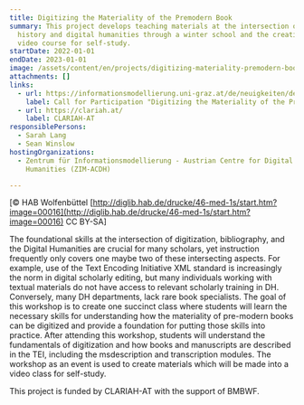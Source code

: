 ```yaml
---
title: Digitizing the Materiality of the Premodern Book
summary: This project develops teaching materials at the intersection of book
  history and digital humanities through a winter school and the creation of a
  video course for self-study.
startDate: 2022-01-01
endDate: 2023-01-01
image: /assets/content/en/projects/digitizing-materiality-premodern-book/premodern_book.png
attachments: []
links:
  - url: https://informationsmodellierung.uni-graz.at/de/neuigkeiten/detail/article/call-for-participation-digitizing-the-materiality-of-the-premodern-book/
    label: Call for Participation "Digitizing the Materiality of the Premodern Book"
  - url: https://clariah.at/
    label: CLARIAH-AT
responsiblePersons:
  - Sarah Lang
  - Sean Winslow
hostingOrganizations:
  - Zentrum für Informationsmodellierung - Austrian Centre for Digital
    Humanities (ZIM-ACDH)

---
```

\[© HAB Wolfenbüttel [http://diglib.hab.de/drucke/46-med-1s/start.htm?image=00016](http://diglib.hab.de/drucke/46-med-1s/start.htm?image=00016) CC BY-SA\]

The foundational skills at the intersection of digitization, bibliography, and the Digital Humanities are crucial for many scholars, yet instruction frequently only covers one maybe two of these intersecting aspects. For example, use of the Text Encoding Initiative XML standard is increasingly the norm in digital scholarly editing, but many individuals working with textual materials do not have access to relevant scholarly training in DH. Conversely, many DH departments, lack rare book specialists. The goal of this workshop is to create one succinct class where students will learn the necessary skills for understanding how the materiality of pre-modern books can be digitized and provide a foundation for putting those skills into practice. After attending this workshop, students will understand the fundamentals of digitization and how books and manuscripts are described in the TEI, including the msdescription and transcription modules. The workshop as an event is used to create materials which will be made into a video class for self-study.

This project is funded by CLARIAH-AT with the support of BMBWF.
